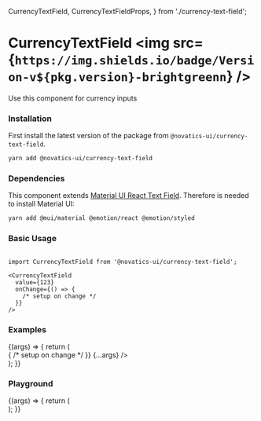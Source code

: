   CurrencyTextField,
  CurrencyTextFieldProps,
} from './currency-text-field';

<Meta title="Currency Textfield" component={CurrencyTextField} />

# CurrencyTextField <img src={`https://img.shields.io/badge/Version-v${pkg.version}-brightgreenn`} />

Use this component for currency inputs

### Installation

First install the latest version of the package from `@novatics-ui/currency-text-field`.

```bash
yarn add @novatics-ui/currency-text-field
```

### Dependencies

This component extends [Material UI React Text Field](https://mui.com/material-ui/react-text-field). Therefore is needed to install Material UI:

```bash
yarn add @mui/material @emotion/react @emotion/styled
```

### Basic Usage

```tsx

import CurrencyTextField from '@novatics-ui/currency-text-field';

<CurrencyTextField
  value={123}
  onChange={() => {
    /* setup on change */
  }}
/>
```


### Examples

<Canvas>
  <Story name="Examples">
    {(args) => {
      return (
        <div style={{ display: 'flex', flexDirection: 'row' }}>
          <CurrencyTextField
            value={123}
            onChange={() => {
              /* setup on change */
            }}
            {...args}
          />
        </div>
      );
    }}
  </Story>
</Canvas>

### Playground

<Canvas>
  <Story name="Playground">
    {(args) => {
      return (
        <div style={{ display: 'flex', flexDirection: 'row' }}>
          <CurrencyTextField {...args} />
        </div>
      );
    }}
  </Story>
</Canvas>

<ArgsTable story="Playground" />
